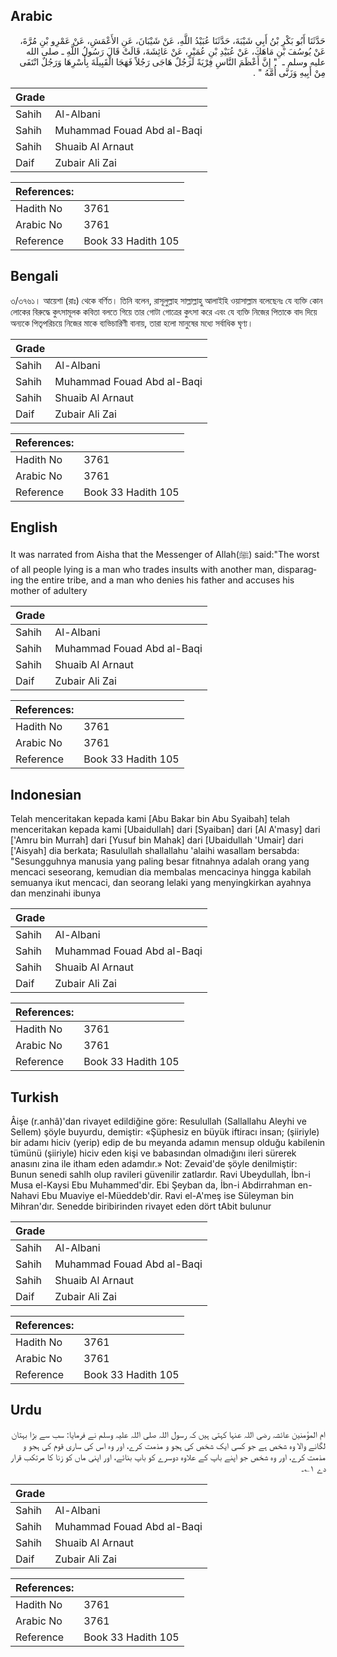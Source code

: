 ## Arabic


<div dir="rtl" lang="ar" style={{fontSize:'larger',backgroundColor:'#f8f9fa',padding:20}}>
حَدَّثَنَا أَبُو بَكْرِ بْنُ أَبِي شَيْبَةَ، حَدَّثَنَا عُبَيْدُ اللَّهِ، عَنْ شَيْبَانَ، عَنِ الأَعْمَشِ، عَنْ عَمْرِو بْنِ مُرَّةَ، عَنْ يُوسُفَ بْنِ مَاهَكَ، عَنْ عُبَيْدِ بْنِ عُمَيْرٍ، عَنْ عَائِشَةَ، قَالَتْ قَالَ رَسُولُ اللَّهِ ـ صلى الله عليه وسلم ـ ‏ "‏ إِنَّ أَعْظَمَ النَّاسِ فِرْيَةً لَرَجُلٌ هَاجَى رَجُلاً فَهَجَا الْقَبِيلَةَ بِأَسْرِهَا وَرَجُلٌ انْتَفَى مِنْ أَبِيهِ وَزَنَّى أُمَّهُ ‏"‏ ‏.‏
</div>
<div style={{backgroundColor:'#f8f9fa',padding:20, marginBottom: 10}}><table> <thead> <tr> <th>Grade</th> <th></th> </tr> </thead> <tbody> <tr><td>Sahih</td><td>Al-Albani</td></tr><tr><td>Sahih</td><td>Muhammad Fouad Abd al-Baqi</td></tr><tr><td>Sahih</td><td>Shuaib Al Arnaut</td></tr><tr><td>Daif</td><td>Zubair Ali Zai</td></tr></tbody></table><table> <thead> <tr> <th>References:</th> <th></th> </tr> </thead> <tbody><tr><td>Hadith No</td><td>3761</td></tr><tr><td>Arabic No</td><td>3761</td></tr><tr><td>Reference</td><td>Book 33 Hadith 105</td></tr></tbody></table></div>

## Bengali


<div dir="ltr" lang="bn" style={{fontSize:'larger',backgroundColor:'#f8f9fa',padding:20}}>
৩/৩৭৬১। আয়েশা (রাঃ) থেকে বর্ণিত। তিনি বলেন, রাসূলুল্লাহ সাল্লাল্লাহু আলাইহি ওয়াসাল্লাম বলেছেনঃ যে ব্যক্তি কোন লোকের বিরুদ্ধে কুৎসামূলক কবিতা বলতে গিয়ে তার গোটা গোত্রের কুৎসা করে এবং যে ব্যক্তি নিজের পিতাকে বাদ দিয়ে অন্যকে পিতৃপরিচয়ে নিজের মাকে ব্যভিচারিণী বানায়, তারা হলো মানুষের মধ্যে সর্বাধিক ঘৃণ্য।
</div>
<div style={{backgroundColor:'#f8f9fa',padding:20, marginBottom: 10}}><table> <thead> <tr> <th>Grade</th> <th></th> </tr> </thead> <tbody> <tr><td>Sahih</td><td>Al-Albani</td></tr><tr><td>Sahih</td><td>Muhammad Fouad Abd al-Baqi</td></tr><tr><td>Sahih</td><td>Shuaib Al Arnaut</td></tr><tr><td>Daif</td><td>Zubair Ali Zai</td></tr></tbody></table><table> <thead> <tr> <th>References:</th> <th></th> </tr> </thead> <tbody><tr><td>Hadith No</td><td>3761</td></tr><tr><td>Arabic No</td><td>3761</td></tr><tr><td>Reference</td><td>Book 33 Hadith 105</td></tr></tbody></table></div>

## English


<div dir="ltr" lang="en" style={{fontSize:'larger',backgroundColor:'#f8f9fa',padding:20}}>
It was narrated from Aisha that the Messenger of Allah(ﷺ) said:"The worst of all people lying is a man who trades insults with another man, disparaging the entire tribe, and a man who denies his father and accuses his mother of adultery
</div>
<div style={{backgroundColor:'#f8f9fa',padding:20, marginBottom: 10}}><table> <thead> <tr> <th>Grade</th> <th></th> </tr> </thead> <tbody> <tr><td>Sahih</td><td>Al-Albani</td></tr><tr><td>Sahih</td><td>Muhammad Fouad Abd al-Baqi</td></tr><tr><td>Sahih</td><td>Shuaib Al Arnaut</td></tr><tr><td>Daif</td><td>Zubair Ali Zai</td></tr></tbody></table><table> <thead> <tr> <th>References:</th> <th></th> </tr> </thead> <tbody><tr><td>Hadith No</td><td>3761</td></tr><tr><td>Arabic No</td><td>3761</td></tr><tr><td>Reference</td><td>Book 33 Hadith 105</td></tr></tbody></table></div>

## Indonesian


<div dir="ltr" lang="id" style={{fontSize:'larger',backgroundColor:'#f8f9fa',padding:20}}>
Telah menceritakan kepada kami [Abu Bakar bin Abu Syaibah] telah menceritakan kepada kami [Ubaidullah] dari [Syaiban] dari [Al A'masy] dari ['Amru bin Murrah] dari [Yusuf bin Mahak] dari [Ubaidullah 'Umair] dari ['Aisyah] dia berkata; Rasulullah shallallahu 'alaihi wasallam bersabda: "Sesungguhnya manusia yang paling besar fitnahnya adalah orang yang mencaci seseorang, kemudian dia membalas mencacinya hingga kabilah semuanya ikut mencaci, dan seorang lelaki yang menyingkirkan ayahnya dan menzinahi ibunya
</div>
<div style={{backgroundColor:'#f8f9fa',padding:20, marginBottom: 10}}><table> <thead> <tr> <th>Grade</th> <th></th> </tr> </thead> <tbody> <tr><td>Sahih</td><td>Al-Albani</td></tr><tr><td>Sahih</td><td>Muhammad Fouad Abd al-Baqi</td></tr><tr><td>Sahih</td><td>Shuaib Al Arnaut</td></tr><tr><td>Daif</td><td>Zubair Ali Zai</td></tr></tbody></table><table> <thead> <tr> <th>References:</th> <th></th> </tr> </thead> <tbody><tr><td>Hadith No</td><td>3761</td></tr><tr><td>Arabic No</td><td>3761</td></tr><tr><td>Reference</td><td>Book 33 Hadith 105</td></tr></tbody></table></div>

## Turkish


<div dir="ltr" lang="tr" style={{fontSize:'larger',backgroundColor:'#f8f9fa',padding:20}}>
Âişe (r.anhâ)'dan rivayet edildiğine göre: Resulullah (Sallallahu Aleyhi ve Sellem) şöyle buyurdu, demiştir: «Şüphesiz en büyük iftiracı insan; (şiiriyle) bir adamı hiciv (yerip) edip de bu meyanda adamın mensup olduğu kabilenin tümünü (şiiriyle) hiciv eden kişi ve babasından olmadığını ileri sürerek anasını zina ile itham eden adamdır.» Not: Zevaid'de şöyle denilmiştir: Bunun senedi sahlh olup ravileri güvenilir zatlardır. Ravi Ubeydullah, İbn-i Musa el-Kaysi Ebu Muhammed'dir. Ebi Şeyban da, İbn-i Abdirrahman en-Nahavi Ebu Muaviye el-Müeddeb'dir. Ravi el-A'meş ise Süleyman bin Mihran'dır. Senedde biribirinden rivayet eden dört tAbit bulunur
</div>
<div style={{backgroundColor:'#f8f9fa',padding:20, marginBottom: 10}}><table> <thead> <tr> <th>Grade</th> <th></th> </tr> </thead> <tbody> <tr><td>Sahih</td><td>Al-Albani</td></tr><tr><td>Sahih</td><td>Muhammad Fouad Abd al-Baqi</td></tr><tr><td>Sahih</td><td>Shuaib Al Arnaut</td></tr><tr><td>Daif</td><td>Zubair Ali Zai</td></tr></tbody></table><table> <thead> <tr> <th>References:</th> <th></th> </tr> </thead> <tbody><tr><td>Hadith No</td><td>3761</td></tr><tr><td>Arabic No</td><td>3761</td></tr><tr><td>Reference</td><td>Book 33 Hadith 105</td></tr></tbody></table></div>

## Urdu


<div dir="rtl" lang="ur" style={{fontSize:'larger',backgroundColor:'#f8f9fa',padding:20}}>
ام المؤمنین عائشہ رضی اللہ عنہا کہتی ہیں کہ رسول اللہ صلی اللہ علیہ وسلم نے فرمایا: سب سے بڑا بہتان لگانے والا وہ شخص ہے جو کسی ایک شخص کی ہجو و مذمت کرے، اور وہ اس کی ساری قوم کی ہجو و مذمت کرے، اور وہ شخص جو اپنے باپ کے علاوہ دوسرے کو باپ بنائے، اور اپنی ماں کو زنا کا مرتکب قرار دے ۱؎۔
</div>
<div style={{backgroundColor:'#f8f9fa',padding:20, marginBottom: 10}}><table> <thead> <tr> <th>Grade</th> <th></th> </tr> </thead> <tbody> <tr><td>Sahih</td><td>Al-Albani</td></tr><tr><td>Sahih</td><td>Muhammad Fouad Abd al-Baqi</td></tr><tr><td>Sahih</td><td>Shuaib Al Arnaut</td></tr><tr><td>Daif</td><td>Zubair Ali Zai</td></tr></tbody></table><table> <thead> <tr> <th>References:</th> <th></th> </tr> </thead> <tbody><tr><td>Hadith No</td><td>3761</td></tr><tr><td>Arabic No</td><td>3761</td></tr><tr><td>Reference</td><td>Book 33 Hadith 105</td></tr></tbody></table></div>